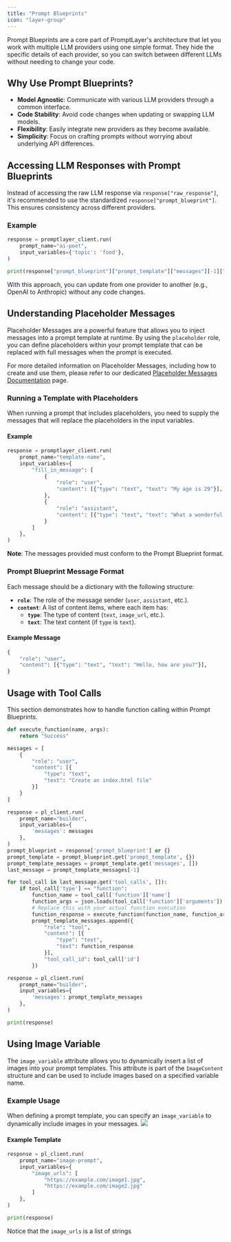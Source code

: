 ```yaml
---
title: "Prompt Blueprints"
icon: "layer-group"
---
```


Prompt Blueprints are a core part of PromptLayer's architecture that let you work with multiple LLM providers using one simple format. They hide the specific details of each provider, so you can switch between different LLMs without needing to change your code.

## Why Use Prompt Blueprints?

- **Model Agnostic**: Communicate with various LLM providers through a common interface.
- **Code Stability**: Avoid code changes when updating or swapping LLM models.
- **Flexibility**: Easily integrate new providers as they become available.
- **Simplicity**: Focus on crafting prompts without worrying about underlying API differences.

## Accessing LLM Responses with Prompt Blueprints

Instead of accessing the raw LLM response via `response["raw_response"]`, it's recommended to use the standardized `response["prompt_blueprint"]`. This ensures consistency across different providers.

### Example

```python
response = promptlayer_client.run(
    prompt_name="ai-poet",
    input_variables={'topic': 'food'},
)

print(response["prompt_blueprint"]["prompt_template"]["messages"][-1]["content"][0]["text"])
```

With this approach, you can update from one provider to another (e.g., OpenAI to Anthropic) without any code changes.

## Understanding Placeholder Messages

Placeholder Messages are a powerful feature that allows you to inject messages into a prompt template at runtime. By using the `placeholder` role, you can define placeholders within your prompt template that can be replaced with full messages when the prompt is executed.

For more detailed information on Placeholder Messages, including how to create and use them, please refer to our dedicated [Placeholder Messages Documentation](/features/prompt-registry/placeholder-messages) page.

### Running a Template with Placeholders

When running a prompt that includes placeholders, you need to supply the messages that will replace the placeholders in the input variables.

#### Example

```python
response = promptlayer_client.run(
    prompt_name="template-name",
    input_variables={
        "fill_in_message": [
            {
                "role": "user",
                "content": [{"type": "text", "text": "My age is 29"}],
            },
            {
                "role": "assistant",
                "content": [{"type": "text", "text": "What a wonderful age!"}],
            }
        ]
    },
)
```

**Note**: The messages provided must conform to the Prompt Blueprint format.

### Prompt Blueprint Message Format

Each message should be a dictionary with the following structure:

- **`role`**: The role of the message sender (`user`, `assistant`, etc.).
- **`content`**: A list of content items, where each item has:
  - **`type`**: The type of content (`text`, `image_url`, etc.).
  - **`text`**: The text content (if `type` is `text`).

#### Example Message

```python
{
    "role": "user",
    "content": [{"type": "text", "text": "Hello, how are you?"}],
}
```

## Usage with Tool Calls

This section demonstrates how to handle function calling within Prompt Blueprints.

```python
def execute_function(name, args):
    return "Success"

messages = [
    {
        "role": "user",
        "content": [{
            "type": "text",
            "text": "Create an index.html file"
        }]
    }
]

response = pl_client.run(
    prompt_name="builder",
    input_variables={
        'messages': messages
    },
)
prompt_blueprint = response['prompt_blueprint'] or {}
prompt_template = prompt_blueprint.get('prompt_template', {})
prompt_template_messages = prompt_template.get('messages', [])
last_message = prompt_template_messages[-1]

for tool_call in last_message.get('tool_calls', []):
    if tool_call['type'] == "function":
        function_name = tool_call['function']['name']
        function_args = json.loads(tool_call['function']['arguments'])
        # Replace this with your actual function execution
        function_response = execute_function(function_name, function_args)
        prompt_template_messages.append({
            "role": "tool",
            "content": [{
                "type": "text",
                "text": function_response
            }],
            "tool_call_id": tool_call['id']
        })

response = pl_client.run(
    prompt_name="builder",
    input_variables={
        'messages': prompt_template_messages
    },
)

print(response)
```


## Using Image Variable

The `image_variable` attribute allows you to dynamically insert a list of images into your prompt templates. This attribute is part of the `ImageContent` structure and can be used to include images based on a specified variable name.

### Example Usage

When defining a prompt template, you can specify an `image_variable` to dynamically include images in your messages.
<img src="/images/image-variable.mp4"/>

#### Example Template

```python
response = pl_client.run(
    prompt_name="image-prompt",
    input_variables={
        "image_urls": [
            "https://example.com/image1.jpg",
            "https://example.com/image2.jpg"
        ]
    },
)

print(response)
```
<Note>Notice that the `image_urls` is a list of strings</Note>

